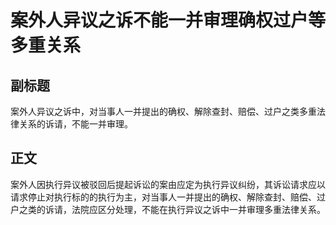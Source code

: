 # 案外人异议之诉不能一并审理确权过户等多重关系
## 副标题
案外人异议之诉中，对当事人一并提出的确权、解除查封、赔偿、过户之类多重法律关系的诉请，不能一并审理。
## 正文
案外人因执行异议被驳回后提起诉讼的案由应定为执行异议纠纷，其诉讼请求应以请求停止对执行标的的执行为主，对当事人一并提出的确权、解除查封、赔偿、过户之类的诉请，法院应区分处理，不能在执行异议之诉中一并审理多重法律关系。